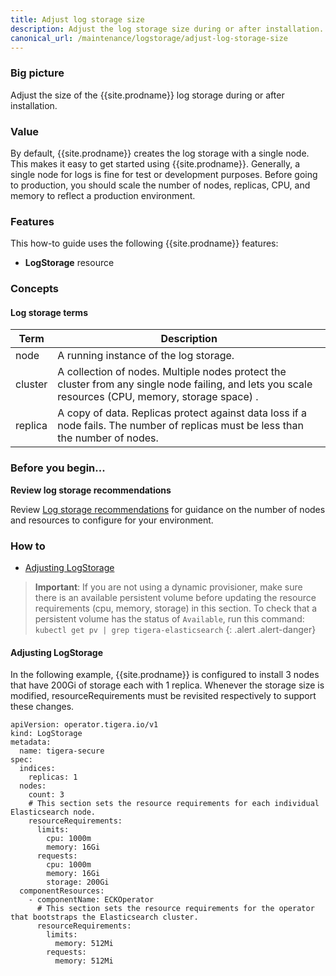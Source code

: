 ```yaml
---
title: Adjust log storage size
description: Adjust the log storage size during or after installation.
canonical_url: /maintenance/logstorage/adjust-log-storage-size
---
```


### Big picture

Adjust the size of the {{site.prodname}} log storage during or after installation.

### Value

By default, {{site.prodname}} creates the log storage with a single node. This makes it easy to get started using {{site.prodname}}. 
Generally, a single node for logs is fine for test or development purposes. Before going to production, you should scale 
the number of nodes, replicas, CPU, and memory to reflect a production environment.

### Features

This how-to guide uses the following {{site.prodname}} features:

-  **LogStorage** resource

### Concepts

#### Log storage terms

| Term    | Description                                                  |
| ------- | ------------------------------------------------------------ |
| node    | A running instance of the log storage.                  |
| cluster | A collection of nodes. Multiple nodes protect the cluster from any single node failing, and lets you scale resources (CPU, memory, storage space) . |
| replica | A copy of data. Replicas protect against data loss if a node fails. The number of replicas must be less than the number of nodes. |

### Before you begin...

**Review log storage recommendations**

Review [Log storage recommendations]({{site.baseurl}}/maintenance/logstorage/log-storage-recommendations) for guidance on the number of nodes and resources to configure for your environment.

### How to

- [Adjusting LogStorage](#adjusting-logstorage)

> **Important**: If you are not using a dynamic provisioner, make sure there is an available persistent volume before updating the resource requirements (cpu, memory, storage) in this section. To check that a persistent volume has the status of `Available`, run this command: `kubectl get pv | grep tigera-elasticsearch` 
  {: .alert .alert-danger}

#### Adjusting LogStorage

In the following example, {{site.prodname}} is configured to install 3 nodes that have 200Gi of storage each with 1 replica. Whenever the storage size is modified, resourceRequirements must be revisited respectively to support these changes.

```
apiVersion: operator.tigera.io/v1
kind: LogStorage
metadata:
  name: tigera-secure
spec:
  indices:
    replicas: 1
  nodes:
    count: 3
    # This section sets the resource requirements for each individual Elasticsearch node.
    resourceRequirements:
      limits:
        cpu: 1000m
        memory: 16Gi
      requests:
        cpu: 1000m
        memory: 16Gi
        storage: 200Gi
  componentResources:
    - componentName: ECKOperator
      # This section sets the resource requirements for the operator that bootstraps the Elasticsearch cluster.
      resourceRequirements:
        limits:
          memory: 512Mi
        requests:
          memory: 512Mi
```
